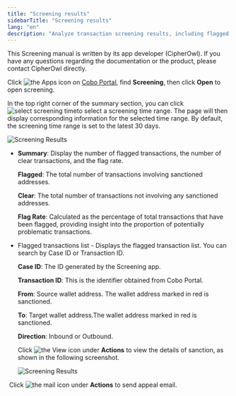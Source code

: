 ```yaml
---
title: "Screening results"
sidebarTitle: "Screening results"
lang: "en"
description: "Analyze transaction screening results, including flagged transactions, clear transactions, and flag rates. View detailed sanction information and manage compliance reports."
---
```

<Tip>This Screening manual is written by its app developer (CipherOwl). If you have any questions regarding the documentation or the product, please contact CipherOwl directly.</Tip>

Click <img src="/en/images/common/icon_apps.svg" className="icon" alt="the Apps icon"/> on [Cobo Portal](https://portal.cobo.com/login), find **Screening**, then click **Open** to open screening. 

In the top right corner of the summary section, you can click <img src="/en/images/portal-apps/screening/screeningtime.png"  className="icon" alt="select screening time"  />to select a screening time range. The page will then display corresponding information for the selected time range. By default, the screening time range is set to the latest 30 days.

<img src="/en/images/portal-apps/screening/screeningresult.png" className="screenshot_full_screen" alt="Screening Results"/>

- **Summary**: Display the number of flagged transactions, the number of clear transactions, and the flag rate. 

  **Flagged**: The total number of transactions involving sanctioned addresses.

  **Clear**: The total number of transactions not involving any sanctioned addresses.

  **Flag Rate**: Calculated as the percentage of total transactions that have been flagged, providing insight into the proportion of potentially problematic transactions.

- Flagged transactions list - Displays the flagged transaction list. You can search by Case ID or Transaction ID.

  **Case ID**: The ID generated by the Screening app.

  **Transaction ID**:  This is the identifier obtained from Cobo Portal.

  **From**: Source wallet address. The wallet address marked in red is sanctioned.

  **To**: Target wallet address.The wallet address marked in red is sanctioned.

  **Direction**: Inbound or Outbound.

  Click <img src="/en/images/portal-apps/screening/icon_view.png" className="icon" alt="the View icon"  /> under **Actions** to view the details of sanction, as shown in the following screenshot.

  <img src="/en/images/portal-apps/screening/sanctiondetail.png" className="screenshot_full_screen" alt="Screening Results"/>

​        Click <img src="/en/images/portal-apps/screening/icon_mail.png" className="icon" alt="the mail icon" /> under **Actions** to send appeal email.
